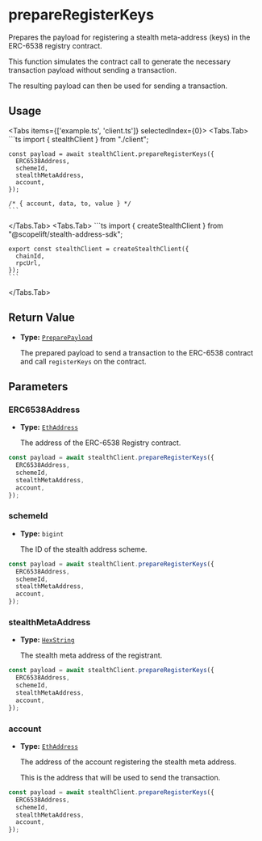 
# prepareRegisterKeys

Prepares the payload for registering a stealth meta-address (keys) in the ERC-6538 registry contract. 

This function simulates the contract call to generate the necessary transaction payload without sending a transaction. 

The resulting payload can then be used for sending a transaction.

## Usage

<Tabs items={['example.ts', 'client.ts']} selectedIndex={0}>
  <Tabs.Tab>
    ```ts
    import { stealthClient } from "./client";

    const payload = await stealthClient.prepareRegisterKeys({
      ERC6538Address,
      schemeId,
      stealthMetaAddress,
      account,
    });

    /* { account, data, to, value } */
    ```
  </Tabs.Tab>
  <Tabs.Tab>
    ```ts
    import { createStealthClient } from "@scopelift/stealth-address-sdk";

    export const stealthClient = createStealthClient({
      chainId,
      rpcUrl,
    });
    ```
  </Tabs.Tab>
</Tabs>

## Return Value

- **Type:** [`PreparePayload`](../glossary/types.md#preparepayload)

  The prepared payload to send a transaction to the ERC-6538 contract and call `registerKeys` on the contract.

## Parameters

### ERC6538Address

- **Type:** [`EthAddress`](../glossary/types.md#ethaddress)

  The address of the ERC-6538 Registry contract.

```ts {2}
const payload = await stealthClient.prepareRegisterKeys({
  ERC6538Address,
  schemeId,
  stealthMetaAddress,
  account,
});
```

### schemeId

- **Type:** `bigint`

  The ID of the stealth address scheme.

```ts {3}
const payload = await stealthClient.prepareRegisterKeys({
  ERC6538Address,
  schemeId,
  stealthMetaAddress,
  account,
});
```

### stealthMetaAddress

- **Type:** [`HexString`](../glossary/types.md#hexstring)

  The stealth meta address of the registrant.

```ts {4}
const payload = await stealthClient.prepareRegisterKeys({
  ERC6538Address,
  schemeId,
  stealthMetaAddress,
  account,
});
```

### account

- **Type:** [`EthAddress`](../glossary/types.md#ethaddress)

  The address of the account registering the stealth meta address.

  This is the address that will be used to send the transaction.

```ts {5}
const payload = await stealthClient.prepareRegisterKeys({
  ERC6538Address,
  schemeId,
  stealthMetaAddress,
  account,
});
```